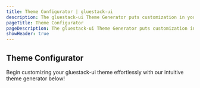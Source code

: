 ```yaml
---
title: Theme Configurator | gluestack-ui
description: The gluestack-ui Theme Generator puts customization in your hands, allowing you to tailor your Gluestack theme to suit your preferences. With this intuitive tool, you can effortlessly adjust your project's theme and colors.
pageTitle: Theme Configurator
pageDescription: The gluestack-ui Theme Generator puts customization in your hands, allowing you to tailor your Gluestack theme to suit your preferences. With this intuitive tool, you can effortlessly adjust your project's theme and colors.
showHeader: true
---
```




<Meta title="with-nativewind/Home/Theme Configuration/Theme Configurator" />

## Theme Configurator

Begin customizing your gluestack-ui theme effortlessly with our intuitive theme generator below!

<ThemeConfigurator isNativewind={true} />
